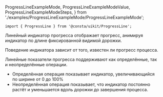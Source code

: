   ProgressLineExampleMode,
  ProgressLineExampleModeValue,
  ProgressLineExampleModeSteps,
} from './examples/ProgressLineExampleMode/ProgressLineExampleMode';

```tsx
import { ProgressLine } from '@consta/uikit/ProgressLine';
```

Линейный индикатор прогресса отображает прогресс, анимируя индикатор по длине фиксированной видимой дорожки.

Поведение индикатора зависит от того, известен ли прогресс процесса.

Линейные показатели прогресса поддерживают как определённые, так и неопределённые операции.

- Определённая операция показывает индикатор, увеличивающийся по ширине от 0 до 100%
- Неопределённая операция показывает, что индикатор постоянно растёт и уменьшается вдоль дорожки до завершения процесса.

<ProgressLineExampleMode />
<ProgressLineExampleModeValue />
<ProgressLineExampleModeSteps />
